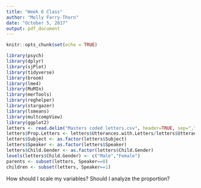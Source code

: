 ```yaml
---
title: "Week 6 Class"
author: "Molly Farry-Thorn"
date: "October 5, 2017"
output: pdf_document
---
```


```r
knitr::opts_chunk$set(echo = TRUE)
```

```r
library(psych)
library(dplyr)
library(sjPlot)
library(tidyverse)
library(broom)
library(lme4)
library(MuMIn)
library(merTools)
library(reghelper)
library(stargazer)
library(lsmeans)
library(multcompView)
library(ggplot2)
letters <- read.delim("Masters coded letters.csv", header=TRUE, sep=",")
letters$Prop.Letters <- letters$Utterances.with.Letters/letters$Utterances
letters$Subject <- as.factor(letters$Subject)
letters$Speaker <- as.factor(letters$Speaker)
letters$Child.Gender <- as.factor(letters$Child.Gender)
levels(letters$Child.Gender) <- c("Male","Female")
parents <- subset(letters, Speaker==0)
children <- subset(letters, Speaker==1)
```

How should I scale my variables? Should I analyze the proportion?